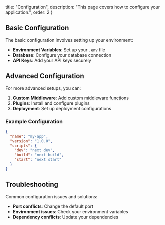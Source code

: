 
  title: "Configuration",
  description: "This page covers how to configure your application.",
  order: 2
}

<PageHeader 
  title={metadata.title}
  description={metadata.description}
/>

## Basic Configuration

The basic configuration involves setting up your environment:

- **Environment Variables**: Set up your `.env` file
- **Database**: Configure your database connection
- **API Keys**: Add your API keys securely

## Advanced Configuration

For more advanced setups, you can:

1. **Custom Middleware**: Add custom middleware functions
2. **Plugins**: Install and configure plugins
3. **Deployment**: Set up deployment configurations

### Example Configuration

```json
{
  "name": "my-app",
  "version": "1.0.0",
  "scripts": {
    "dev": "next dev",
    "build": "next build",
    "start": "next start"
  }
}
```

## Troubleshooting

Common configuration issues and solutions:

- **Port conflicts**: Change the default port
- **Environment issues**: Check your environment variables
- **Dependency conflicts**: Update your dependencies

